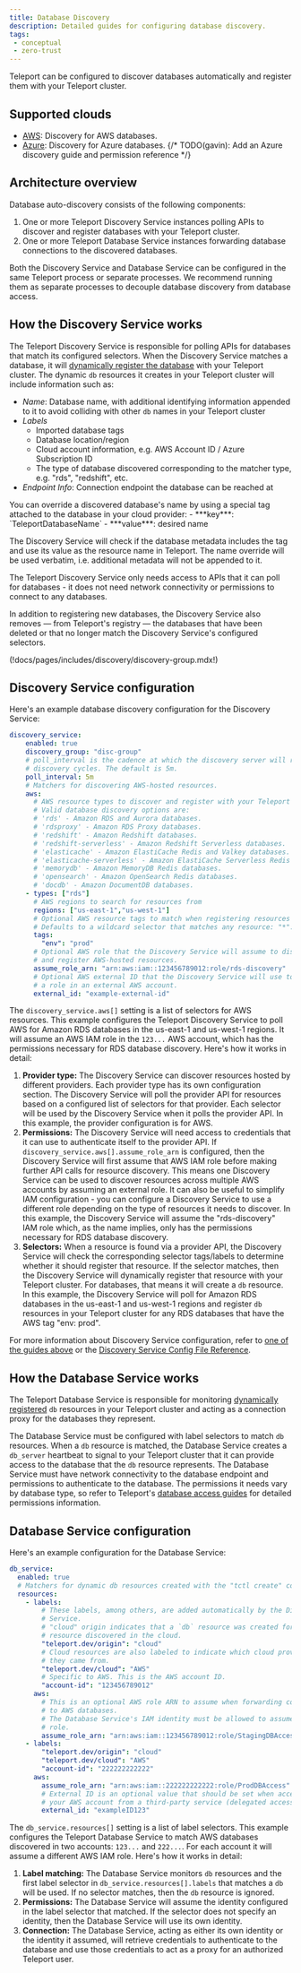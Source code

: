 ```yaml
---
title: Database Discovery
description: Detailed guides for configuring database discovery.
tags:
 - conceptual
 - zero-trust
---
```


Teleport can be configured to discover databases automatically and register
them with your Teleport cluster.

## Supported clouds

- [AWS](aws.mdx): Discovery for AWS databases.
- [Azure](../../database-access/enroll-azure-databases/enroll-azure-databases.mdx): Discovery for Azure databases.
{/* TODO(gavin): Add an Azure discovery guide and permission reference */}

## Architecture overview

Database auto-discovery consists of the following components:

1. One or more Teleport Discovery Service instances polling APIs to discover and
  register databases with your Teleport cluster.
1. One or more Teleport Database Service instances forwarding database
  connections to the discovered databases.

Both the Discovery Service and Database Service can be configured in the same Teleport
process or separate processes.
We recommend running them as separate processes to decouple database discovery
from database access.

## How the Discovery Service works

The Teleport Discovery Service is responsible for polling APIs for databases
that match its configured selectors.
When the Discovery Service matches a database, it will
[dynamically register the database](../../database-access/guides/dynamic-registration.mdx)
with your Teleport cluster.
The dynamic `db` resources it creates in your Teleport cluster will include
information such as:

- *Name*: Database name, with additional identifying information appended to it
          to avoid colliding with other `db` names in your Teleport cluster
- *Labels*
  - Imported database tags
  - Database location/region
  - Cloud account information, e.g. AWS Account ID / Azure Subscription ID
  - The type of database discovered corresponding to the matcher type, e.g.
    "rds", "redshift", etc.
- *Endpoint Info*: Connection endpoint the database can be reached at

<Admonition type="tip">
You can override a discovered database's name by using a special tag attached
to the database in your cloud provider:
 - ***key***: `TeleportDatabaseName`
 - ***value***: desired name

The Discovery Service will check if the database metadata includes the tag and
use its value as the resource name in Teleport.
The name override will be used verbatim, i.e. additional metadata will not be
appended to it.
</Admonition>

The Teleport Discovery Service only needs access to APIs that it can poll for
databases - it does not need network connectivity or permissions to connect to
any databases.

In addition to registering new databases, the Discovery Service also removes
— from Teleport's registry — the databases that have been deleted or that no
longer match the Discovery Service's configured selectors.

(!docs/pages/includes/discovery/discovery-group.mdx!)

## Discovery Service configuration

Here's an example database discovery configuration for the Discovery Service:

```yaml
discovery_service:
    enabled: true
    discovery_group: "disc-group"
    # poll_interval is the cadence at which the discovery server will run each of its
    # discovery cycles. The default is 5m.
    poll_interval: 5m
    # Matchers for discovering AWS-hosted resources.
    aws:
      # AWS resource types to discover and register with your Teleport cluster.
      # Valid database discovery options are:
      # 'rds' - Amazon RDS and Aurora databases.
      # 'rdsproxy' - Amazon RDS Proxy databases.
      # 'redshift' - Amazon Redshift databases.
      # 'redshift-serverless' - Amazon Redshift Serverless databases.
      # 'elasticache' - Amazon ElastiCache Redis and Valkey databases.
      # 'elasticache-serverless' - Amazon ElastiCache Serverless Redis or Valkey databases.
      # 'memorydb' - Amazon MemoryDB Redis databases.
      # 'opensearch' - Amazon OpenSearch Redis databases.
      # 'docdb' - Amazon DocumentDB databases.
    - types: ["rds"]
      # AWS regions to search for resources from
      regions: ["us-east-1","us-west-1"]
      # Optional AWS resource tags to match when registering resources
      # Defaults to a wildcard selector that matches any resource: "*":"*"
      tags:
        "env": "prod"
      # Optional AWS role that the Discovery Service will assume to discover
      # and register AWS-hosted resources.
      assume_role_arn: "arn:aws:iam::123456789012:role/rds-discovery"
      # Optional AWS external ID that the Discovery Service will use to assume
      # a role in an external AWS account.
      external_id: "example-external-id"
```

The `discovery_service.aws[]` setting is a list of selectors for AWS resources.
This example configures the Teleport Discovery Service to poll AWS for Amazon
RDS databases in the us-east-1 and us-west-1 regions.
It will assume an AWS IAM role in the `123...` AWS account, which has
the permissions necessary for RDS database discovery.
Here's how it works in detail:

1. **Provider type:** The Discovery Service can discover resources
  hosted by different providers. Each provider type has its own configuration
  section.
  The Discovery Service will poll the provider API for resources based on a
  configured list of selectors for that provider.
  Each selector will be used by the Discovery Service when it polls the provider
  API.
  In this example, the provider configuration is for AWS.
1. **Permissions:** The Discovery Service will need access to credentials that
  it can use to authenticate itself to the provider API. If
  `discovery_service.aws[].assume_role_arn` is configured, then the Discovery
  Service will first assume that AWS IAM role before making further API calls
  for resource discovery. This means one Discovery Service can be used to
  discover resources across multiple AWS accounts by assuming an external role.
  It can also be useful to simplify IAM configuration - you can configure
  a Discovery Service to use a different role depending on the type of resources
  it needs to discover.
  In this example, the Discovery Service will assume the "rds-discovery" IAM role
  which, as the name implies, only has the permissions necessary for RDS
  database discovery.
1. **Selectors:**
  When a resource is found via a provider API, the Discovery Service will
  check the corresponding selector tags/labels to determine whether it should
  register that resource.
  If the selector matches, then the Discovery Service will dynamically register
  that resource with your Teleport cluster. For databases, that means it will
  create a `db` resource.
  In this example, the Discovery Service will poll for Amazon RDS databases in
  the us-east-1 and us-west-1 regions and register `db` resources in your
  Teleport cluster for any RDS databases that have the AWS tag "env: prod".

For more information about Discovery Service configuration, refer to
[one of the guides above](#supported-clouds) or the
[Discovery Service Config File Reference](../../../reference/config.mdx).

## How the Database Service works

The Teleport Database Service is responsible for monitoring
[dynamically registered](../../database-access/guides/dynamic-registration.mdx)
`db` resources in your Teleport cluster and acting as a connection proxy for the
databases they represent.

The Database Service must be configured with label selectors to match `db`
resources.
When a `db` resource is matched, the Database Service creates a `db_server`
heartbeat to signal to your Teleport cluster that it can provide access to the
database that the `db` resource represents.
The Database Service must have network connectivity to the database endpoint and
permissions to authenticate to the database.
The permissions it needs vary by database type, so refer to Teleport's
[database access guides](../../database-access/database-access.mdx)
for detailed permissions information.

## Database Service configuration

Here's an example configuration for the Database Service:

```yaml
db_service:
  enabled: true
  # Matchers for dynamic db resources created with the "tctl create" command or by database auto-discovery.
  resources:
    - labels:
        # These labels, among others, are added automatically by the Discovery
        # Service.
        # "cloud" origin indicates that a `db` resource was created for a
        # resource discovered in the cloud.
        "teleport.dev/origin": "cloud"
        # Cloud resources are also labeled to indicate which cloud provider
        # they came from.
        "teleport.dev/cloud": "AWS"
        # Specific to AWS. This is the AWS account ID.
        "account-id": "123456789012"
      aws:
        # This is an optional AWS role ARN to assume when forwarding connections
        # to AWS databases.
        # The Database Service's IAM identity must be allowed to assume this
        # role.
        assume_role_arn: "arn:aws:iam::123456789012:role/StagingDBAccess"
    - labels:
        "teleport.dev/origin": "cloud"
        "teleport.dev/cloud": "AWS"
        "account-id": "222222222222"
      aws:
        assume_role_arn: "arn:aws:iam::222222222222:role/ProdDBAccess"
        # External ID is an optional value that should be set when accessing
        # your AWS account from a third-party service (delegated access).
        external_id: "exampleID123"
```

The `db_service.resources[]` setting is a list of label selectors.
This example configures the Teleport Database Service to match AWS databases
discovered in two accounts: `123...` and `222...`.
For each account it will assume a different AWS IAM role.
Here's how it works in detail:

1. **Label matching:** The Database Service monitors `db` resources and the
  first label selector in `db_service.resources[].labels` that matches a `db`
  will be used. If no selector matches, then the `db` resource is ignored.
1. **Permissions:** The Database Service will assume the identity configured in
  the label selector that matched. If the selector does not specify an identity,
  then the Database Service will use its own identity.
1. **Connection:** The Database Service, acting as either its own identity or
  the identity it assumed, will retrieve credentials to authenticate to the
  database and use those credentials to act as a proxy for an authorized
  Teleport user.
